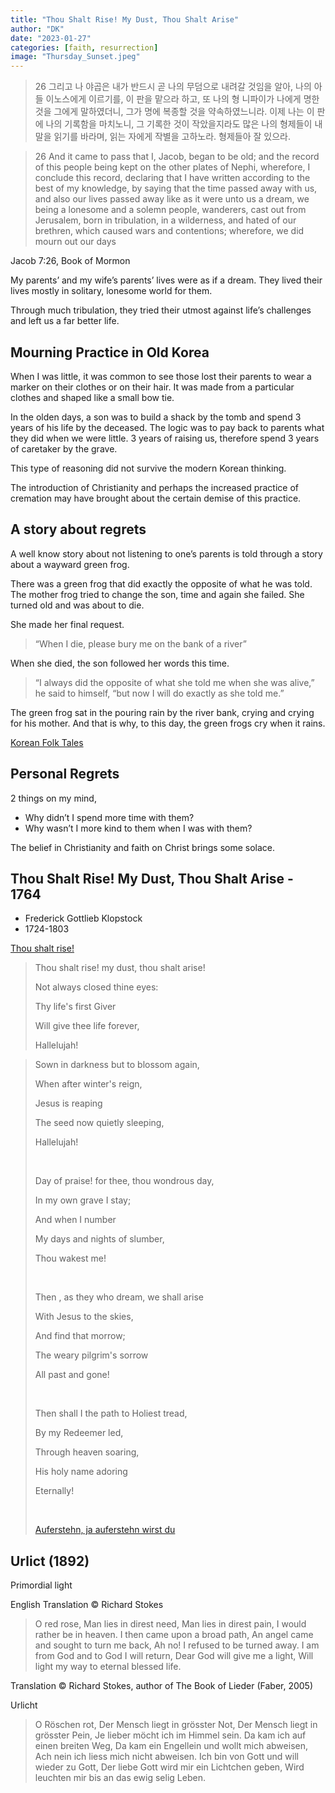 ---
title: "Thou Shalt Rise! My Dust, Thou Shalt Arise"
author: "DK"
date: "2023-01-27"
categories: [faith, resurrection]
image: "Thursday_Sunset.jpeg"
---

> 26 그리고 나 야곱은 내가 반드시 곧 나의 무덤으로 내려갈 것임을 알아, 나의 아들 이노스에게 이르기를, 이 판을 맡으라 하고, 또 나의 형 니파이가 나에게 명한 것을 그에게 말하였더니, 그가 명에 복종할 것을 약속하였느니라. 이제 나는 이 판에 나의 기록함을 마치노니, 그 기록한 것이 작았을지라도 많은 나의 형제들이 내 말을 읽기를 바라며, 읽는 자에게 작별을 고하노라. 형제들아 잘 있으라.

> 26 And it came to pass that I, Jacob, began to be old; and the record of this people being kept on the other plates of Nephi, wherefore, I conclude this record, declaring that I have written according to the best of my knowledge, by saying that the time passed away with us, and also our lives passed away like as it were unto us a dream, we being a lonesome and a solemn people, wanderers, cast out from Jerusalem, born in tribulation, in a wilderness, and hated of our brethren, which caused wars and contentions; wherefore, we did mourn out our days

Jacob 7:26, Book of Mormon

My parents' and my wife's parents' lives were as if a dream.
They lived their lives mostly in solitary, lonesome world for them.

Through much tribulation, they tried their utmost against life's challenges and left us a far better life.

## Mourning Practice in Old Korea

When I was little, it was common to see those lost their parents to wear a marker on their clothes or on their hair.
It was made from a particular clothes and shaped like a small bow tie.

In the olden days, a son was to build a shack by the tomb and spend 3 years of his life by the deceased.
The logic was to pay back to parents what they did when we were little.
3 years of raising us, therefore spend 3 years of caretaker by the grave.

This type of reasoning did not survive the modern Korean thinking.

The introduction of Christianity and perhaps the increased practice of cremation may have brought about the certain demise of this practice.

## A story about regrets

A well know story about not listening to one's parents is told through a story about a wayward green frog.

There was a green frog that did exactly the opposite of what he was told.
The mother frog tried to change the son, time and again she failed.
She turned old and was about to die.

She made her final request.  

> "When I die, please bury me on the bank of a river"

When she died, the son followed her words this time.  

> “I always did the opposite of what she told me when she was alive,” he said to himself, “but now I will do exactly as she told me.”

The green frog sat in the pouring rain by the river bank, crying and crying for his mother. And that is why, to this day, the green frogs cry when it rains.

[Korean Folk Tales](http://www.sejongsociety.org/korean_theme/korean_folk_tales/green_frog.html#:~:text=Long%20ago%2C%20the%20green%20frog,go%20up%2C%20he%20went%20down.)

## Personal Regrets

2 things on my mind,

- Why didn't I spend more time with them?
- Why wasn't I more kind to them when I was with them?

The belief in Christianity and faith on Christ brings some solace.

## Thou Shalt Rise! My Dust, Thou Shalt Arise - 1764

- Frederick Gottlieb Klopstock
- 1724-1803

[Thou shalt rise!](https://hymnary.org/text/thou_shalt_rise_my_dust_thou_shalt_arise#pagescans)

>
> Thou shalt rise! my dust, thou shalt arise!
>
> Not always closed thine eyes: 
>
> Thy life\'s first Giver 
>
> Will give thee life forever, 
>
> Hallelujah!

>
> Sown in darkness but to blossom again,
>
> When after winter\'s reign,
>
> Jesus is reaping 
>
> The seed now quietly sleeping, 
>
> Hallelujah!
>
> \
>
> Day of praise! for thee, thou wondrous day,
>
> In my own grave I stay;
>
> And when I number 
>
> My days and nights of slumber, 
>
> Thou wakest me!
>
> \
>
> Then , as they who dream, we shall arise
>
> With Jesus to the skies,
>
> And find that morrow;
>
> The weary pilgrim\'s sorrow
>
> All past and gone!
>
> \
>
> Then shall I the path to Holiest tread,
>
> By my Redeemer led,
>
> Through heaven soaring,
>
> His holy name adoring
>
> Eternally!
>
> \
>
[Auferstehn, ja auferstehn wirst du](https://www.evangeliums.net/lieder/lied_auferstehn_ja_auferstehn_wirst_du.html)

## Urlict (1892)

Primordial light

English Translation © Richard Stokes

> O red rose,
Man lies in direst need,
Man lies in direst pain,
I would rather be in heaven.
I then came upon a broad path,
An angel came and sought to turn me back,
Ah no! I refused to be turned away.
I am from God and to God I will return,
Dear God will give me a light,
Will light my way to eternal blessed life.

Translation © Richard Stokes, author of The Book of Lieder (Faber, 2005)

Urlicht

> O Röschen rot,
Der Mensch liegt in grösster Not,
Der Mensch liegt in grösster Pein,
Je lieber möcht ich im Himmel sein.
Da kam ich auf einen breiten Weg,
Da kam ein Engellein und wollt mich abweisen,
Ach nein ich liess mich nicht abweisen.
Ich bin von Gott und will wieder zu Gott,
Der liebe Gott wird mir ein Lichtchen geben,
Wird leuchten mir bis an das ewig selig Leben.
